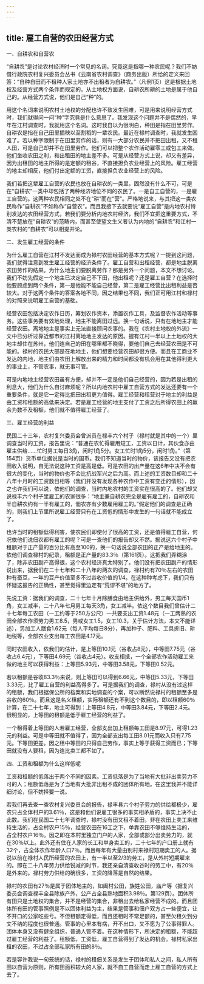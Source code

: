 ```yaml
---
---
---
```

title: 雇工自营的农田经营方式
---




一、自耕农和自营农

“自耕农”是讨论农村经济时一个常见的名词。究竟这是指哪一种农民呢？我们不妨借行政院农村复兴委员会丛书《云南省农村调查》（商务出版）所给的定义来回答：“自种自田而不租种人家土地亦不出租者为自耕农。”（凡例1页）这是根据土地权及经营方式两个条件而规定的。从土地权方面说，自耕农所耕的土地是属于他自己的。从经营方式说，他们是自己“种”的。

用这个名词来说明农村土地权的分配也许不致发生困难，可是用来说明经营方式时，我们就得问一问“种”字究竟是什么意思了。我发现这个问题并不是偶然的，早年在江村调查时，我就用这个名词。这时我自以为很明白，种田是指在田里劳作。自耕农是指在自己田里插秧以至割稻的一辈农民。最近在禄村调查时，我就发生困难了。若以种字限制于在田里劳作的话，则有一大部分农民并不把田出租，又不租人田，可是自己却并不在田里劳作。他们可以把整个农作活动雇零工或包工来做。他们坐收农田之利，和出租田的地主差不多。可是从经营方式上说，却又有差异，因为出租田的地主所得的是定额的租谷，不直接担负农业经营上的风险。雇工经营的地主却相反，他们付出定额的工资，直接担负农业经营上的风险。

我们若把这辈雇工自营的农民也放在自耕农的一类里，固然没有什么不可，可是在“自耕农”一类中却包括了两种经济地位不同的农民了。一是自工自营的，一是雇工自营的。这两种农民相同之处不在“耕”而在“营”。严格地说来，与其把这一类农民称作“自耕农”不如称作“自营农”。而且我接下去就要说“雇工自营”是内地农村特别发达的农田经营方式，若我们要分析内地农村经济，我们不宜把这重要方式，不清不楚放在“自耕农”的范畴内，而甚至使望文生义者认为内地的“自耕农”和江村一类农村的“自耕农”可以相提并论。

二、发生雇工经营的条件

为什么雇工自营在江村不发达而成为禄村农田经营的基本方式呢？一提到这问题，我们就得注意到发生雇工经营的经济条件了。雇工自营和出租经营，都是地主脱离农田劳作的结果。为什么地主们要脱离劳作？那是另外一个问题，本文不想讨论。我们不妨先假定一个地主已决定自己不下田，他出租呢？还是雇工自营？在选择时他要顾虑到两个条件，第一是他能不能自己经营，第二是雇工经营比出租利益是否较大。对于这两个条件的答案各地不同，因之结果也不同，我们正可用江村和禄村的对照来说明雇工自营的基础。

经营农田包括决定农作日历，筹划农作资本，添置农作工具，及监督农作活动等事务。这些事务要有效地处理，地主不能离田过远。换一句话说，只有在地地主才能经营农田。离地地主是事实上无法直接顾问农事的。我在《农村土地权的外流》一文中已分析过靠近都市的江村离地地主发达的原因。握有江村一半以上土地权的大地主却住在苏州，他们连自己的田在哪里都不晓得，要他们自己去经营农田是不可能的。禄村的农民大部是在地地主，他们想要经营农田却很方便。而且在工商业不发达的内地，地主们由农田上解放出来的精力和时间都没有机会用在其他得利更大的事业上，不管农事，就无事可管。

可是内地地主经营农田虽有方便，却并不一定是他们自己经营的，因为若是出租的利息大，他们为什么自讨麻烦呢？所以内地农村中雇工自营方式的发达还要有一个重要条件，就是它一定得比把田出租更为值得。雇工经营和租营对于地主的利益是由工资和租额的高低来决定。若是雇工经营的地主支付了工资之后所得农田上的赢余为数不及租额，他们就不值得雇工经营了。

三、雇工经营的利益

民国二十三年，农村复兴委员会曾派员在禄丰六个村子（禄村就是其中的一个）里调查当时的工资，报告里说：“普通在农忙得雇用短工，工资以日计，其伙食亦由雇主供给……忙时男工每日3角，闲时1角5分。女工忙时1角5分，闲时1角。”（第154页）货币单位据说是当时的国币。我们不知道当时的物价，该报告又没有把农田收入说明，自无法说这种工资是高是低。可是农田的出产量在这6年中决不会有很大的变化，当时的物价也不会比抗战军兴之后为高。而上述的工资数目却和二十八年十月时的工资数目相等（我们并没有发现各种农作中工资有变迁的情形），因之也许我们可以说，依他们的调查，当时内地农村的工资实在很高的了。他们却又说禄丰六个村子里雇工的农家很多：“地主兼自耕农完全是雇有雇工的，自耕农和半自耕农约有一半有雇工的，佃农亦有少数雇用雇工的。”假定他们的调查是正确的，则我们上节里所说雇工经营只有在工资低的情形中发生的一句话就不能成立了。

也许当时的租额低得利害，使农民们即使付了很高的工资，还是值得雇工自营，何况依他们说佃农都有雇工的呢？可是一查他们的报告却又不然。据说这六个村子中租额对于正产量的百分比有高至100的，换一句话说全部农田的正产是给地主的。依他们调查禄村的纪录，租额是正产量的83.3％（第161页）。这把我们弄糊涂了，除非农田副产高得很，这个农村经济真太特别了。他们没有把农田副产的情形说出来，据我们在二十七年和二十八年的两次的调查，禄村约有70％左右的农田种有蚕豆，一年的豆产价值至多不过谷收价值的1/4。在这种种考虑下，我们只有怀疑这报告的正确性，甚至觉得里边定有“荒谬不堪”的地方了。

先说工资：据我们的调查，二十七年十月除膳食由地主供给外，男工每天国币1角，女工减半，二十八年七月男工每天3角，女工减半。依这个数目我们曾估计二十七年每工农田（一工约等于250方公尺）一共要支出工资1.48元（一工两熟的农田全部农作须劳力男工8.5，男或女工1.5，女工10.3，关于估计方法，本文不能详述），另加工人膳食1.62元（每人平均每日8分），再加种子、肥料、工具折旧、耕地税等，全部农业支出每工农田是4.17元。

同时农田收入，依我们的估计，是上等田10.1元（谷收占8元），中等田7.75元（谷收占6.4元），下等田4.69元（谷收占4元）。收支相抵，一个全部农作活动雇工来做的地主可以获得利益：上等田5.93元，中等田3.58元，下等田0.52元。

若以租额是谷收83.3％来说，则上等田可以得到6.66元，中等田5.33元，下等田3.33元，比了雇工自营的利益高得多了。可是据我们的调查，禄村从没有过这样的租额，我们根据保公所的档案和实地调查的个案，可以断然说禄村的租额至多是谷收的60％。而且这是名义租额，实际租额还有不到这个数目的，即以租额60％计算，在二十七年，地主可得到：上等田4.8元，中等田3.84元，下等田2.4元。很明显的，上等田的租额是低于雇工经营的利益了。

一个租得着上等田的人若雇工经营，全部支出加上租额每工田是8.97元，可得1.23元的利益。可是中等田就不值得了，因为全部支出每工田8.01元而收入只有7.75元。下等田更差。因之租中等田的只得自己劳作，事实上等于获得工资而已；下等田就没有人要租，因为连比卖工都不如了。

四、工资和租额为什么这样低呢

工资和租额的低落出于两个不同的因素。工资低落是为了当地有大批非出卖劳力不可的人；租额低落是为了当地有大批非出租不成的团体所有地。在这里我并不能详细讨论，但不妨择要一说。

若我们再去查一查农村复兴委员会的报告，禄丰县六个村子劳力的供给都极少，雇农只占全体村户的3.61％，这是和他们说雇工很多的事实相矛盾的，事实上决不止此数。我们在民国二十七年调查时，禄村没有田又租不着田，非在农田上卖工来维持生活的，占全村农户15％，经营农田在16工之下，单靠农田不够维持生活的，占全村农户16％。因之即在本村里独立门户的人家，全部或部分出卖劳力的，就在30％以上。此外还有住在人家的长工和单身卖工的，二十七年的户口册上就有32个，占全体农作年龄人口7％。而且每年有大量由别村来禄村短期卖工的人。据说以前在禄村人民所经营的农田上，有一半以至2/3的劳工，是从外村短期雇来的。即在二十八年劳力供给锐减的时节，我还亲自清查收谷时的劳工中，有20％是外来的。禄村劳力供给的确很多，工资的降落是自然的结果。

禄村的农田有27％是属于团体地主的，如阖村公田，族姓公田，庙产等（据复兴委员会调查禄丰全县除族产外，公产占全县熟地面积3.98％。第129页）。团体所有田只是土地权的集合，并不是经营的集合，非租出去给私家经营不成的。而且团体所有田的管事照例是不以团体利益为主，结果是管事和佃户双方占一些便宜，让不开口的公家吃些亏。不但租额定得低，而且还租时不常足额的，甚至欠租欠到分文不纳的程度也很普通。管事的心里本有病，开不出口，又不愿为了公事得罪人。团体本身又没有健全组织，普通人管不着。在这种情形下，所决定的租额，不能超过雇工经营的利益了。租额低，工资低，雇工自营得到了发达的机会。禄村私家出租的农田，不过占全部私家所有田的8％。

若是容许我说一句笼统的话，禄村的租佃关系是发生于团体和私人之间，私人所有田以自营为原则，所有田面积较大的人家，就不自工自营而走上雇工自营的方式上去了。